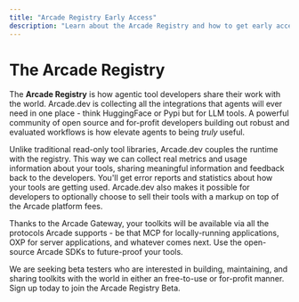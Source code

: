 ```yaml
---
title: "Arcade Registry Early Access"
description: "Learn about the Arcade Registry and how to get early access"
---
```



# The Arcade Registry

The **Arcade Registry** is how agentic tool developers share their work with the world.  Arcade.dev is collecting all the integrations that agents will ever need in one place -  think HuggingFace or Pypi but for LLM tools.  A powerful community of open source and for-profit developers building out robust and evaluated workflows is how elevate agents to being *truly* useful.

Unlike traditional read-only tool libraries, Arcade.dev couples the runtime with the registry.  This way we can collect real metrics and usage information about your tools, sharing meaningful information and feedback back to the developers.  You'll get error reports and statistics about how your tools are getting used.  Arcade.dev also makes it possible for developers to optionally choose to sell their tools with a markup on top of the Arcade platform fees.

Thanks to the Arcade Gateway, your toolkits will be available via all the protocols Arcade supports - be that MCP for locally-running applications, OXP for server applications, and whatever comes next.  Use the open-source Arcade SDKs to future-proof your tools.

We are seeking beta testers who are interested in building, maintaining, and sharing toolkits with the world in either an free-to-use or for-profit manner.  Sign up today to join the Arcade Registry Beta.

<EarlyAccessRegistrySurvey />
